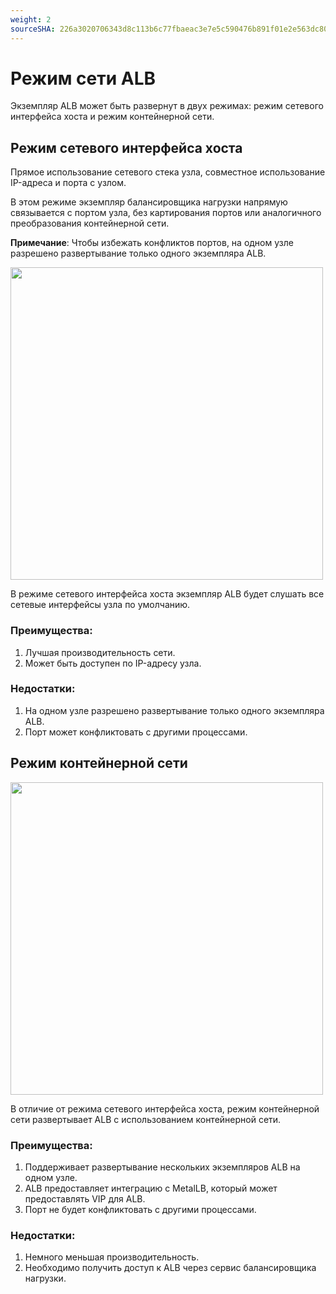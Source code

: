 ```yaml
---
weight: 2
sourceSHA: 226a3020706343d8c113b6c77fbaeac3e7e5c590476b891f01e2e563dc80f6c2
---
```


# Режим сети ALB

Экземпляр ALB может быть развернут в двух режимах: режим сетевого интерфейса хоста и режим контейнерной сети.

## Режим сетевого интерфейса хоста

Прямое использование сетевого стека узла, совместное использование IP-адреса и порта с узлом.

В этом режиме экземпляр балансировщика нагрузки напрямую связывается с портом узла, без картирования портов или аналогичного преобразования контейнерной сети.

**Примечание**: Чтобы избежать конфликтов портов, на одном узле разрешено развертывание только одного экземпляра ALB.

<img src="../../../../en/configure/networking/assets/albhostnet.png" width="500" />

В режиме сетевого интерфейса хоста экземпляр ALB будет слушать все сетевые интерфейсы узла по умолчанию.

### Преимущества:

1. Лучшая производительность сети.
2. Может быть доступен по IP-адресу узла.

### Недостатки:

1. На одном узле разрешено развертывание только одного экземпляра ALB.
2. Порт может конфликтовать с другими процессами.

## Режим контейнерной сети

<img src="../../../../en/configure/networking/assets/albcontainnet.png" width="500" />

В отличие от режима сетевого интерфейса хоста, режим контейнерной сети развертывает ALB с использованием контейнерной сети.

### Преимущества:

1. Поддерживает развертывание нескольких экземпляров ALB на одном узле.
2. ALB предоставляет интеграцию с MetalLB, который может предоставлять VIP для ALB.
3. Порт не будет конфликтовать с другими процессами.

### Недостатки:

1. Немного меньшая производительность.
2. Необходимо получить доступ к ALB через сервис балансировщика нагрузки.
